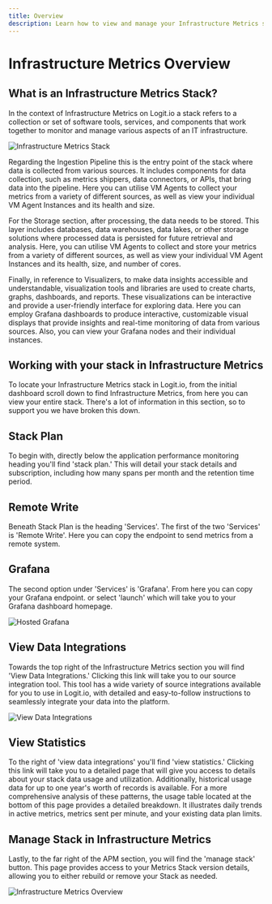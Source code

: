 ```yaml
---
title: Overview
description: Learn how to view and manage your Infrastructure Metrics stack in Logit.io
---
```


# Infrastructure Metrics Overview

## What is an Infrastructure Metrics Stack?

In the context of Infrastructure Metrics on Logit.io a stack refers to a collection or 
set of software tools, services, and components that work together to monitor and 
manage various aspects of an IT infrastructure.

![Infrastructure Metrics Stack](@/images/help/infrastructure-metrics/infrastructure-metrics-stack.png)

Regarding the Ingestion Pipeline this is the entry point of the stack where data is 
collected from various sources. It includes components for data collection, such as 
metrics shippers, data connectors, or APIs, that bring data into the pipeline. Here 
you can utilise VM Agents to collect your metrics from a variety of different sources, 
as well as view your individual VM Agent Instances and its health and size.

For the Storage section, after processing, the data needs to be stored. This layer 
includes databases, data warehouses, data lakes, or other storage solutions where 
processed data is persisted for future retrieval and analysis. Here, you can utilise 
VM Agents to collect and store your metrics from a variety of different sources, as 
well as view your individual VM Agent Instances and its health, size, and number of cores.

Finally, in reference to Visualizers, to make data insights accessible and understandable, 
visualization tools and libraries are used to create charts, graphs, dashboards, and 
reports. These visualizations can be interactive and provide a user-friendly interface for 
exploring data. Here you can employ Grafana dashboards to produce interactive, customizable 
visual displays that provide insights and real-time monitoring of data from various sources. 
Also, you can view your Grafana nodes and their individual instances.

## Working with your stack in Infrastructure Metrics

To locate your Infrastructure Metrics stack in Logit.io, from the initial dashboard scroll 
down to find Infrastructure Metrics, from here you can view your entire stack. There's a 
lot of information in this section, so to support you we have broken this down. 

## Stack Plan

To begin with, directly below the application performance monitoring heading you'll find 
'stack plan.' This will detail your stack details and subscription, including how many 
spans per month and the retention time period.

## Remote Write

Beneath Stack Plan is the heading 'Services'. The first of the two 'Services' is 
'Remote Write'. Here you can copy the endpoint to send metrics from a remote system.

## Grafana

The second option under 'Services' is 'Grafana'. From here you can copy your Grafana 
endpoint. or select 'launch' which will take you to your Grafana dashboard homepage.

![Hosted Grafana](@/images/help/infrastructure-metrics/hosted-grafana.png)

## View Data Integrations

Towards the top right of the Infrastructure Metrics section you will find 'View Data Integrations.' 
Clicking this link will take you to our source integration tool. This tool has a wide variety 
of source integrations available for you to use in Logit.io, with detailed and easy-to-follow 
instructions to seamlessly integrate your data into the platform.

![View Data Integrations](@/images/help/infrastructure-metrics/view-data-integrations.png)

## View Statistics

To the right of 'view data integrations' you'll find 'view statistics.' Clicking this link 
will take you to a detailed page that will give you access to details about your stack 
data usage and utilization. Additionally, historical usage data for up to one year's worth 
of records is available. For a more comprehensive analysis of these patterns, the usage 
table located at the bottom of this page provides a detailed breakdown. It illustrates 
daily trends in active metrics, metrics sent per minute, and your existing data plan limits.

## Manage Stack in Infrastructure Metrics

Lastly, to the far right of the APM section, you will find the 'manage stack' button. 
This page provides access to your Metrics Stack version details, allowing you to 
either rebuild or remove your Stack as needed.

![Infrastructure Metrics Overview](@/images/help/infrastructure-metrics/infrastructure-metrics-overview.png)